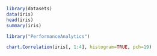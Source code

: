 

```r
library(datasets)
data(iris)
head(iris)
summary(iris)
```


```r
library("PerformanceAnalytics")

chart.Correlation(iris[, 1:4], histogram=TRUE, pch=19)
```
